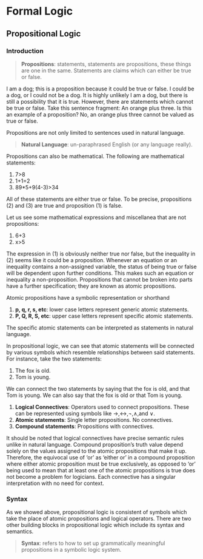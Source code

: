 # Formal Logic
## Propositional Logic
### Introduction

> **__Propositions__**: statements, statements are propositions, these things are one in the same. Statements are claims which can either be true or false. 

I am a dog; this is a proposition because it could be true or false. I could be a dog, or I could not be a dog. It is highly unlikely I am a dog, but there is still a possibility that it is true. However, there are statements which cannot be true or false. Take this sentence fragment: An orange plus three. Is this an example of a proposition? No, an orange plus three cannot be valued as true or false. 

Propositions are not only limited to sentences used in natural language. 

> **__Natural Language__**: un-paraphrased English (or any language really). 

Propositions can also be mathematical. The following are mathematical statements:

<ol>
	<li>7>8</li>
	<li>1+1=2</li>
	<li>89*5+9(4-3)>34</li>
</ol>

All of these statements are either true or false. To be precise, propositions (2) and (3) are true and proposition (1) is false. 

Let us see some mathematical expressions and miscellanea that are not propositions:

<ol>
	<li>6+3</li>
	<li>x>5</li>
</ol>
	
The expression in (1) is obviously neither true nor false, but the inequality in (2) seems like it could be a proposition. Whenever an equation or an inequality contains a non-assigned variable, the status of being true or false will be dependent upon further conditions. This makes such an equation or inequality a non-proposition.
Propositions that cannot be broken into parts have a further specification; they are known as atomic propositions. 

Atomic propositions have a symbolic representation or shorthand

<ol>
	<li>**__p, q, r, s, etc__**: lower case letters represent generic atomic statements.</li>
	<li>**__P, Q, R, S, etc__**: upper case letters represent specific atomic statements.</li>
</ol>
	
The specific atomic statements can be interpreted as statements in natural language.

In propositional logic, we can see that atomic statements will be connected by various symbols which resemble relationships between said statements. For instance, take the two statements:

<ol>
	<li>The fox is old.</li>
	<li>Tom is young.</li>
</ol>

We can connect the two statements by saying that the fox is old, and that Tom is young. We can also say that the fox is old or that Tom is young.

<ol>
	<li>**__Logical Connectives__**: Operators used to connect propositions. These can be represented using symbols like →,↔,¬,∧,and ∨.</li>
  <li>**__Atomic statements__**: Single letter propositions. No connectives.</li>
  <li>**__Compound statements__**: Propositions with connectives.</li>
</ol>

It should be noted that logical connectives have precise semantic rules unlike in natural language. Compound proposition’s truth value depend solely on the values assigned to the atomic propositions that make it up. Therefore, the equivocal use of ‘or’ as ‘either or’ in a compound proposition where either atomic proposition must be true exclusively, as opposed to ‘or’ being used to mean that at least one of the atomic propositions is true does not become a problem for logicians. Each connective has a singular interpretation with no need for context.

### Syntax

As we showed above, propositional logic is consistent of symbols which take the place of atomic propositions and logical operators. There are two other building blocks in propositional logic which include its syntax and semantics. 

> **__Syntax__**: refers to how to set up grammatically meaningful propositions in a symbolic logic system. 
